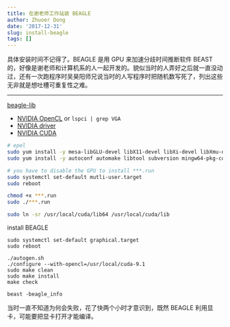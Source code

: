```yaml
---
title: 在谢老师工作站装 BEAGLE
author: Zhuoer Dong
date: '2017-12-31'
slug: install-beagle
tags: []
---
```


具体安装时间不记得了。BEAGLE 是用 GPU 来加速分歧时间推断软件 BEAST 的，好像是谢老师和计算机系的人一起开发的。貌似当时的人弄好之后就一直没动过，还有一次跑程序时吴昊阳师兄说当时的人写程序时把随机数写死了，列出这些无非就是想吐槽可重复性之难。

-----------------------------------------

[beagle-lib](https://github.com/beagle-dev/beagle-lib)

- [NVIDIA OpenCL](http://www.nvidia.com/drivers) or `lspci | grep VGA`
- [NVIDIA driver](http://www.nvidia.com/content/DriverDownload-March2009/confirmation.php?url=/XFree86/Linux-x86_64/390.42/NVIDIA-Linux-x86_64-390.42.run&lang=us&type=TITAN)
- [NVIDIA CUDA](https://developer.nvidia.com/cuda-downloads?target_os=Linux&target_arch=x86_64&target_distro=CentOS&target_version=7&target_type=runfilelocal)

```bash
# epel
sudo yum install -y mesa-libGLU-devel libX11-devel libXi-devel libXmu-devel
sudo yum install -y autoconf automake libtool subversion mingw64-pkg-config java-1.8.0-openjdk-devel

# you have to disable the GPU to install ***.run
sudo systemctl set-default mutli-user.target
sudo reboot

chmod +x ***.run
sudo ./***.run

sudo ln -sr /usr/local/cuda/lib64 /usr/local/cuda/lib 
```



install BEAGLE

```
sudo systemctl set-default graphical.target
sudo reboot

./autogen.sh
./configure --with-opencl=/usr/local/cuda-9.1
sudo make clean
sudo make install
make check

beast -beagle_info
```

当时一直不知道为何会失败，花了快两个小时才意识到，既然 BEAGLE 利用显卡，可能要把显卡打开才能编译。
